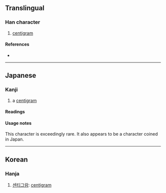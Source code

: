 {{character info}}
==Translingual==

===Han character===
{{Han char|rn=98|rad=瓦|as=09|sn=14|four=|canj=MNMWG|ids=⿺瓦厘}}

# [[centigram]]

====References====
* {{Han ref|kx=0750.231|dkj=21561|dj=1159.010|hdz=21428.011|uh=7505|ud=29957}}

----

==Japanese==

===Kanji===
{{ja-kanji|grade=|rs=瓦09}}

# a [[centigram]]

====Readings====
{{ja-readings
|kun=[[センチグラム]] (senchiguramu)
}}

====Usage notes====
This character is exceedingly rare. It also appears to be a character coined in Japan.

----

==Korean==

===Hanja===
{{ko-hanja|hangeul=[[리]]>[[이]]|eumhun=|rv=ri>i|mr=ri>i|y=li>i}}

# [[센티그람]]: [[centigram]]